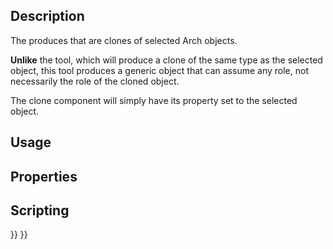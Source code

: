 <languages/>
<translate>

<!--T:6-->
{{Docnav
|
|
|[[Arch_Workbench|Arch]]
|IconL=
|IconR=
|IconC=Workbench_Arch.svg
}}

<!--T:14-->
{{VeryImportantMessage|THIS COMMAND IS OBSOLETE<br>
It is not available in {{VersionPlus|1.0}}. Use [[Draft_Clone|Draft Clone]] instead.}}

<!--T:1-->
{{GuiCommand
|Name=Arch CloneComponent
|MenuLocation=Arch → Utilities → Clone component‎‏‎
|Workbenches=[[Arch_Workbench|Arch]]
|Shortcut={{KEY|C}} {{KEY|C‏‎}}
|SeeAlso=[[Draft_Clone|Draft Clone]], [[Arch_Component|Arch Component]]
}}

==Description== <!--T:2-->

<!--T:3-->
The {{Button|[[Image:Arch_CloneComponent.svg|16px]] [[Arch_CloneComponent|Arch Clone Component]]}} produces {{Button|[[Image:Arch_Component.svg|16px]] [[Arch_Component|Arch Components]]}} that are clones of selected Arch objects.

<!--T:7-->
'''Unlike''' the {{Button|[[Image:Draft_Clone.svg|16px]] [[Draft_Clone|Draft Clone]]}} tool, which will produce a clone of the same type as the selected object, this tool produces a generic {{KEY|[[Image:Arch_Component.svg|16px]] [[Arch_Component|Arch Component]]}} object that can assume any role, not necessarily the role of the cloned object.

<!--T:4-->
The clone component will simply have its {{PropertyData|CloneOf}} property set to the selected object.

== Usage == <!--T:11-->


== Properties == <!--T:12-->


== Scripting == <!--T:13-->


<!--T:8-->
{{Docnav
|
|
|[[Arch_Workbench|Arch]]
|IconL=
|IconR=
|IconC=Workbench_Arch.svg
}}

</translate>
{{BIM_Tools_navi{{#translation:}}}}
{{Userdocnavi{{#translation:}}}}